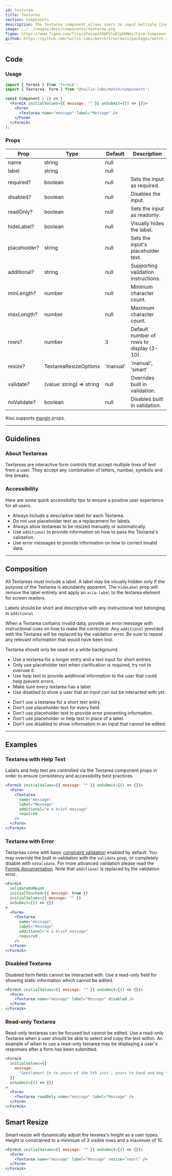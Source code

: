 ```yaml
---
id: textarea
title: Textarea
section: Components
description: The textarea component allows users to input multiple lines of text.
image: ../../images/docs/components/textarea.png
figma: https://www.figma.com/file/oYazzpZ4XWFUlwD1pDHNms/Core-Components?node-id=1166%3A3032
github: https://github.com/twilio-labs/match/tree/main/packages/match-components/src/textarea
---
```



## Code

### Usage

```jsx
import { Formik } from "formik";
import { Textarea, Form } from "@twilio-labs/match/components";

const Component = () => (
  <Formik initialValues={{ message: "" }} onSubmit={() => {}}>
    <Form>
      <Textarea name="message" label="Message" />
    </Form>
  </Formik>
);
```

### Props

| Prop         | Type                      | Default  | Description                               |
| ------------ | ------------------------- | -------- | ----------------------------------------- |
| name         | string                    | null     |                                           |
| label        | string                    | null     |                                           |
| required?    | boolean                   | null     | Sets the input as required.               |
| disabled?    | boolean                   | null     | Disables the input.                       |
| readOnly?    | boolean                   | null     | Sets the input as readonly.               |
| hideLabel?   | boolean                   | null     | Visually hides the label.                 |
| placeholder? | string                    | null     | Sets the input's placeholder text.        |
| additional?  | string                    | null     | Supporting validation instructions.       |
| minLength?   | number                    | null     | Minimum character count.                  |
| maxLength?   | number                    | null     | Maximum character count.                  |
| rows?        | number                    | 3        | Default number of rows to display (3-10). |
| resize?      | TextareaResizeOptions     | 'manual' | 'manual', 'smart'                         |
| validate?    | (value: string) => string | null     | Overrides built in validation.            |
| noValidate?  | boolean                   | null     | Disables built in validation.             |

Also supports [margin](/components/#margin-props) props.

---

## Guidelines

### About Textareas

Textareas are interactive form controls that accept multiple lines of text from a user. They accept any combination of letters, number, symbols and line breaks.

### Accessibility

Here are some quick accessibility tips to ensure a positive user experience for all users.

- Always include a descriptive label for each Textarea.
- Do not use placeholder text as a replacement for labels.
- Always allow textareas to be resized manually or automatically.
- Use `additional` to provide information on how to pass the Textarea's validation.
- Use error messages to provide information on how to correct invalid data.

---

## Composition

All Textareas must include a label. A label may be visually hidden only if the purpose of the Textarea is abundantly apparent. The `hideLabel` prop will remove the label entirely and apply an `aria-label` to the textarea element for screen readers.

Labels should be short and descriptive with any instructional text belonging in `additional`.

When a Textarea contains invalid data, provide an error message with instructional cues on how to make the correction. Any `additional` provided with the Textarea will be replaced by the validation error. Be sure to repeat any relevant information that would have been lost.

Textarea should only be used on a white background.

<Guidelines>
  <Do>
    <ul>
      <li>
        Use a textarea for a longer entry and a text input for short entries.
      </li>
      <li>
        Only use placeholder text when clarification is required, try not to
        overuse it.
      </li>
      <li>
        Use help text to provide additional information to the user that could
        help prevent errors.
      </li>
      <li>Make sure every textarea has a label.</li>
      <li>
        Use disabled to show a user that an input can not be interacted with
        yet.
      </li>
    </ul>
  </Do>
  <DoNot>
    <ul>
      <li>Don’t use a textarea for a short text entry.</li>
      <li>Don’t use placeholder text for every field.</li>
      <li>
        Don’t use placeholder text to provide error preventing information.
      </li>
      <li>Don’t use placeholder or help text in place of a label.</li>
      <li>
        Don’t use disabled to show information in an input that cannot be
        edited.
      </li>
    </ul>
  </DoNot>
</Guidelines>

---

## Examples

### Textarea with Help Text

Labels and help text are controlled via the Textarea component props in order to ensure consistency and accessibility best practices.

```jsx live fullWidth
<Formik initialValues={{ message: "" }} onSubmit={() => {}}>
  <Form>
    <Textarea
      name="message"
      label="Message"
      additional="e a brief message"
      required
    />
  </Form>
</Formik>
```

### Textarea with Error

Textareas come with basic [constraint validation](https://developer.mozilla.org/en-US/docs/Web/Guide/HTML/HTML5/Constraint_validation) enabled by default. You may override the built in validation with the `validate` prop, or completely disable with `noValidate`. For more advanced validation please read the [Formik documentation](https://formik.org/docs/guides/validation). Note that `additional` is replaced by the validation error.

```jsx live fullWidth
<Formik
  validateOnMount
  initialTouched={{ message: true }}
  initialValues={{ message: "" }}
  onSubmit={() => {}}
>
  <Form>
    <Textarea
      name="message"
      label="Message"
      additional="e a brief message"
      required
    />
  </Form>
</Formik>
```

### Disabled Textarea

Disabled form fields cannot be interacted with. Use a read-only field for showing static information which cannot be edited.

```jsx live fullWidth
<Formik initialValues={{ message: "" }} onSubmit={() => {}}>
  <Form>
    <Textarea name="message" label="Message" disabled />
  </Form>
</Formik>
```

### Read-only Textarea

Read-only textareas can be focused but cannot be edited. Use a read-only Textarea when a user should be able to select and copy the text within. An example of when to use a read-only textarea may be displaying a user's responses after a form has been submitted.

```jsx live fullWidth
<Formik
  initialValues={{
    message:
      "Gentlemen? In re yours of the 5th inst., yours to hand and beg to rep., brackets, that we have gone over the ground carefully and we seem to believe, i.e., to wit., e.g., in lieu, that despite all our precautionary measures which have been involved, we seem to believe that it is hardly necessary for us to proceed unless we receive an ipso facto that is not negligible at this moment. Hoping this finds you, I beg to remain, as of June 9, cordially yours, Regards.",
  }}
  onSubmit={() => {}}
>
  <Form>
    <Textarea readOnly name="message" label="Message" />
  </Form>
</Formik>
```

## Smart Resize

Smart resize will dynamically adjust the texarea's height as a user types. Height is constrained to a minimum of 3 visible rows and a maximum of 10.

```jsx live fullWidth
<Formik initialValues={{ message: "" }} onSubmit={() => {}}>
  <Form>
    <Textarea name="message" label="Message" resize="smart" />
  </Form>
</Formik>
```
